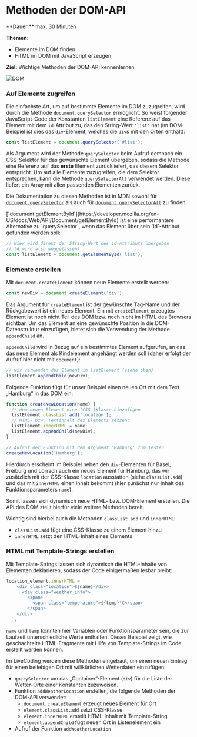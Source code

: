 
# Methoden der DOM-API

<Callout>
  **Dauer:** max. 30 Minuten

  **Themen:**
  - Elemente im DOM finden
  - HTML im DOM mit JavaScript erzeugen

  **Ziel:** Wichtige Methoden der DOM-API kennenlernen
</Callout>

![DOM](/images/web-prog/dom.png)

### Auf Elemente zugreifen

Die einfachste Art, um auf bestimmte Elemente im DOM
zuzugreifen, wird durch die Methode `document.querySelector`
ermöglicht. So weist folgender JavaScript-Code der Konstanten
`listElement` eine Referenz auf das Element mit dem `id`-Attribut
zu, das den String-Wert `'list'` hat (im DOM-Beispiel ist dies das 
`div`-Element, welches die `div`s mit den Orten enthält):

```javascript
const listElement = document.querySelector('#list');
```

Als Argument wird der Methode `querySelector` beim Aufruf demnach 
ein CSS-Selektor für das gewünschte Element übergeben, sodass
die Methode eine Referenz auf das **erste** Element zurückliefert,
das diesem Selektor entspricht. Um auf alle Elemente zuzugreifen,
die dem Selektor entsprechen, kann die Methode `querySelectorAll`
verwendet werden. Diese liefert ein Array mit allen passenden
Elementen zurück.

Die Dokumentation zu diesen Methoden ist in MDN sowohl für 
[`document.querySelector`](https://developer.mozilla.org/en-US/docs/Web/API/Document/querySelector) 
als auch für [`document.querySelectorAll`](https://developer.mozilla.org/en-US/docs/Web/API/Document/querySelectorAll) zu finden.

<Callout type="info">
[`document.getElementById`](https://developer.mozilla.org/en-US/docs/Web/API/Document/getElementById) ist eine performantere Alternative zu `querySelector`, wenn das Element über sein `id`-Attribut gefunden werden soll:

```javascript
// Hier wird direkt der String-Wert des id-Attributs übergeben
// (# wird also weggelassen)
const listElement = document.getElementById('list');
```

</Callout>

### Elemente erstellen

Mit `document.createElement` können neue Elemente erstellt werden:

```javascript
const newDiv = document.createElement('div');
```

Das Argument für `createElement` ist der gewünschte Tag-Name und
der Rückgabewert ist ein neues Element.
Ein mit `createElement` erzeugtes Element ist noch nicht Teil
des DOM bzw. noch nicht im HTML des Browsers sichtbar. Um das Element
an eine gewünschte Position in die DOM-Datenstruktur einzufügen, 
bietet sich die Verwendung der Methode `appendChild` an. 

`appendChild` wird in Bezug auf ein bestimmtes Element aufgerufen, an 
das das neue Element als Kindelement angehängt werden soll 
(daher erfolgt der Aufruf hier nicht mit `document`):

```javascript
// wir verwenden das Element in listElement (siehe oben)
listElement.appendChild(newDiv);
```

Folgende Funktion fügt für unser Beispiel einen neuen Ort mit dem
Text „Hamburg“ in das DOM ein:

```javascript
function createNewLocation(name) {
  // dem neuen Element eine (CSS-)Klasse hinzufügen
  listElement.classList.add('location');
  // HTML- bzw. Textinhalt des Elements setzen:
  listElement.innerHTML = name;
  listElement.appendChild(newDiv);
}

// Aufruf der Funktion mit dem Argument 'Hamburg' zum Testen
createNewLocation('Hamburg');
```

Hierdurch erscheint im Beispiel neben den `div`-Elementen für 
Basel, Freiburg und Lörrach auch ein neues Element für Hamburg,
das wir zusätzlich mit der CSS-Klasse `location` ausstatten (siehe
`classList.add`) und das mit `innerHTML` einen Inhalt bekommt (hier 
zunächst nur Inhalt des Funktionsparameters `name`).

Somit lassen sich dynamisch neue HTML- bzw. DOM-Element erstellen.
Die API des DOM stellt hierfür viele weitere Methoden bereit.

Wichtig sind hierbei auch die Methoden `classList.add` und `innerHTML`:

- `classList.add` fügt eine CSS-Klasse zu einem Element hinzu
- `innerHTML` setzt den HTML-Inhalt eines Elements

### HTML mit Template-Strings erstellen

Mit Template-Strings lassen sich dynamisch die HTML-Inhalte von
Elementen deklarieren, sodass der Code einigermaßen lesbar bleibt:

```javascript
location_element.innerHTML = `
    <div class="location">${name}</div>
      <div class="weather_info">
        <span>
          <span class="temperature">${temp}°C</span>
        </span>
    </div>
  `;
```

`name` und `temp` könnten hier Variablen oder Funktionsparameter
sein, die zur Laufzeit unterschiedliche Werte enthalten. Dieses
Beispiel zeigt, wie geschachtelte HTML-Fragmente mit Hilfe von
Template-Strings im Code erstellt werden können. 

<Callout type="info">
Im LiveCoding werden diese Methoden eingebaut, um einen neuen Eintrag
für einen beliebigen Ort mit willkürlichen Wetterdaten einzufügen:

- `querySelector` um das „Container“-Element (`div`) für die Liste der Wetter-Orte einer Konstanten zuzuweisen.
- Funktion `addWeatherLocation` erstellen, die folgende Methoden der DOM-API verwendet:
  - `document.createElement` erzeugt neues Element für Ort
  - `element.classList.add` setzt CSS-Klasse
  - `element.innerHTML` erstellt HTML-Inhalt mit Template-String
  - `element.appendChild` fügt neuen Ort in Listenelement ein
- Aufruf der Funktion `addWeatherLocation`
</Callout>

